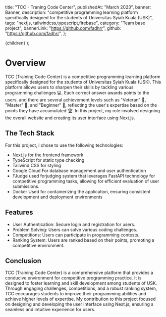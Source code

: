   title: "TCC - Traning Code Center",
  publishedAt: "March 2023",
  banner: Banner,
  description:
    "competitive programming learning platform specifically designed for the students of Universitas Syiah Kuala (USK)",
  tags: "nextjs, tailwindcss,typescript,firebase",
  category: "Team base project",
  bannerLink: "https://github.com/fadhrr",
  github: "https://github.com/fadhrr",
};

  <ContentLayout meta={meta}>{children}</ContentLayout>
);

# **Overview**

TCC (Training Code Center) is a competitive programming learning platform specifically designed for the students of Universitas Syiah Kuala (USK). This platform allows users to sharpen their skills by tackling various programming challenges 💻. Each correct answer awards points to the users, and there are several achievement levels such as "Veteran" 🥇, "Master" 🥈, and "Beginner" 🥉, reflecting the user's expertise based on the points they have accumulated 🏆.
In this project, my role involved designing the overall website and creating its user interface using Next.js.

## The Tech Stack

For this project, I chose to use the following technologies:

- Next.js for the frontend framework
- TypeScript for static type checking
- Tailwind CSS for styling
- Google Cloud For database management and user authentication
- FJudge used forjudging system that leverages FastAPI technology for competitive programming tasks, allowing for efficient evaluation of user submissions.
- Docker Used for containerizing the application, ensuring consistent development and deployment environments

## Features

- User Authentication: Secure login and registration for users.
- Problem Solving: Users can solve various coding challenges.
- Competitions: Users can participate in programming contests.
- Ranking System: Users are ranked based on their points, promoting a competitive environment.

## Conclusion

TCC (Training Code Center) is a comprehensive platform that provides a conducive environment for competitive programming practice. It is designed to foster learning and skill development among students of USK. Through engaging challenges, competitions, and a robust ranking system, TCC encourages students to improve their programming abilities and achieve higher levels of expertise. My contribution to this project focused on designing and developing the user interface using Next.js, ensuring a seamless and intuitive experience for users.
